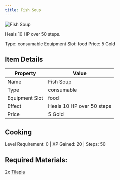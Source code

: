 ```yaml
---
title: Fish Soup
---
```


<div className="flex items-start gap-6 mb-8">
  <div className="flex-shrink-0">
    <img src="/assets/resources/cooking/fish_soup.png" alt="Fish Soup" className="w-24 h-24 border rounded-lg" />
  </div>
  <div className="flex-1">
    <div className="space-y-2">
      <p className="text-lg text-muted-foreground">Heals 10 HP over 50 steps.</p>
      <div className="flex flex-wrap gap-4 text-sm">
        <span className="px-2 py-1 bg-green-100 dark:bg-green-900 rounded-md">
          Type: consumable
        </span>
        <span className="px-2 py-1 bg-purple-100 dark:bg-purple-900 rounded-md">
          Equipment Slot: food
        </span>
        <span className="px-2 py-1 bg-yellow-100 dark:bg-yellow-900 rounded-md">
          Price: 5 Gold
        </span>
      </div>
    </div>
  </div>
</div>

## Item Details
| Property | Value |
|----------|-------|
| Name | Fish Soup |
| Type | consumable |
| Equipment Slot | food |
| Effect | Heals 10 HP over 50 steps |
| Price | 5 Gold |

## Cooking
Level Requirement: 0 | XP Gained: 20 | Steps: 50

## Required Materials:
2x [Tilapia](/docs/resources/individual/tilapia)


